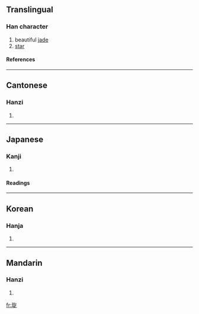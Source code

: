 ==Translingual==
===Han character===
{{Han char|rn=96|rad=玉|as=07|sn=11|four=1818<sub>1</sub>|canj=一土人弓人 (MGONO)}}
# beautiful [[jade]]
# [[star]]
====References====
{{Han ref|kx=0732.260|dkj=21008|dj=1144.030|hdz=21117.120|uh=7401|ud=29697|bh=D66F|bd=54895}}

----
==Cantonese==
===Hanzi===
{{yue-hanzi|jyut=|y=syun4}}
# {{defn|Cantonese}}

----
==Japanese==
===Kanji===
{{ja-kanji|grade=|rs=玉07}}
# {{defn|Japanese}} 
====Readings====
{{ja-readings|on=[[ぜん]] (zen), [[せん]] (sen), [[けい]] (kei)|kun=}}

----
==Korean==
===Hanja===
{{ko-hanja|hangeul=[[선]]|eumhun=|rv=seon|mr=sŏn|y=sen}}
# {{defn|Korean}}

----
==Mandarin==
===Hanzi===
{{cmn-hanzi|pin=[[xu]] (xuan), [[xuán]] ([[xuan2]])|wg=<sup>n</sup>, hsüan<sup>2</sup>}}
# {{defn|Mandarin}}

[[fr:琁]]